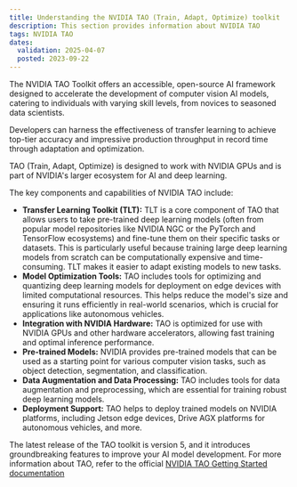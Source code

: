 ```yaml
---
title: Understanding the NVIDIA TAO (Train, Adapt, Optimize) toolkit
description: This section provides information about NVIDIA TAO
tags: NVIDIA TAO
dates:
  validation: 2025-04-07
  posted: 2023-09-22
---
```


The NVIDIA TAO Toolkit offers an accessible, open-source AI framework designed to accelerate the development of computer vision AI models, catering to individuals with varying skill levels, from novices to seasoned data scientists.

Developers can harness the effectiveness of transfer learning to achieve top-tier accuracy and impressive production throughput in record time through adaptation and optimization.

TAO (Train, Adapt, Optimize) is designed to work with NVIDIA GPUs and is part of NVIDIA's larger ecosystem for AI and deep learning.

The key components and capabilities of NVIDIA TAO include:

* **Transfer Learning Toolkit (TLT):** TLT is a core component of TAO that allows users to take pre-trained deep learning models (often from popular model repositories like NVIDIA NGC or the PyTorch and TensorFlow ecosystems) and fine-tune them on their specific tasks or datasets. This is particularly useful because training large deep learning models from scratch can be computationally expensive and time-consuming. TLT makes it easier to adapt existing models to new tasks.
* **Model Optimization Tools:** TAO includes tools for optimizing and quantizing deep learning models for deployment on edge devices with limited computational resources. This helps reduce the model's size and ensuring it runs efficiently in real-world scenarios, which is crucial for applications like autonomous vehicles.
* **Integration with NVIDIA Hardware:** TAO is optimized for use with NVIDIA GPUs and other hardware accelerators, allowing fast training and optimal inference performance.
* **Pre-trained Models:** NVIDIA provides pre-trained models that can be used as a starting point for various computer vision tasks, such as object detection, segmentation, and classification.
* **Data Augmentation and Data Processing:** TAO includes tools for data augmentation and preprocessing, which are essential for training robust deep learning models.
* **Deployment Support:** TAO helps to deploy trained models on NVIDIA platforms, including Jetson edge devices, Drive AGX platforms for autonomous vehicles, and more.

The latest release of the TAO toolkit is version 5, and it introduces groundbreaking features to improve your AI model development. For more information about TAO, refer to the official [NVIDIA TAO Getting Started documentation](https://developer.nvidia.com/tao-toolkit-get-started)